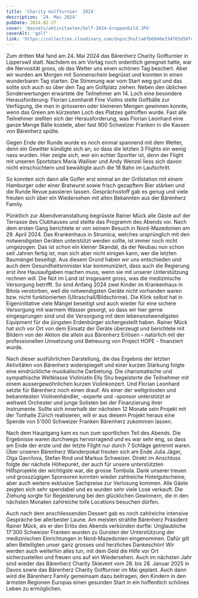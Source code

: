 ```yaml
---
title: 'Charity Golfturnier  2024'
description: '24. Mai 2024'
pubDate: 2024-02-27
cover: '@assets/aktivitaeten/Golf-2024-Gruppenbild.JPG'
coverAlt: 'golf'
link: 'https://collection.cloudinary.com/dvpsc3huf/a6fb6040e334703d50f44ac69119a066'
---
```


Zum dritten Mal fand am 24. Mai 2024 das Bärenherz Charity Golfturnier in Lipperswil statt. Nachdem es am Vortag noch ordentlich geregnet hatte, war die Nervosität gross, ob das Wetter uns einen schönen Tag beschert. Aber wir wurden am Morgen mit Sonnenschein begrüsst und konnten in einen wunderbaren Tag starten. Die Stimmung war vom Start weg gut und das sollte sich auch so über den Tag am Golfplatz ziehen. Neben den üblichen Sonderwertungen erwartete die Teilnehmer am 14. Loch eine besondere Herausforderung: Florian Leonhardt Fine Violins stelle Golfbälle zur Verfügung, die man in grösseren oder kleineren Mengen gewinnen konnte, wenn das Green am kürzesten Loch des Platzes getroffen wurde. Fast alle Teilnehmer stellten sich der Herausforderung, was Florian Leonhard eine ganze Menge Bälle kostete, aber fast 900 Schweizer Franken in die Kassen von Bärenherz spülte.

Gegen Ende der Runde wurde es noch einmal spannend mit dem Wetter, denn ein Gewitter kündigte sich an, so dass die letzten 3 Flights ein wenig nass wurden. Hier zeigte sich, wer ein echter Sportler ist, denn der Flight mit unseren Sportstars Maria Walliser und Andy Wenzel liess sich davon nicht einschüchtern und bewältigte auch die 18 Bahn im Laufschritt.

So konnten sich dann alle Golfer erst einmal an der Grillstation mit einem Hamburger oder einer Bratwurst sowie frisch gezapftem Bier stärken und die Runde Revue passieren lassen. Gesprächsstoff gab es genug und viele freuten sich über ein Wiedersehen mit alten Bekannten aus der Bärenherz Family.

Pünktlich zur Abendveranstaltung begrüsste Rainer Mück alle Gäste auf der Terrasse des Clubhauses und stellte das Programm des Abends vor. Nach dem ersten Gang berichtete er von seinem Besuch in Nord-Mazedonien am 29. April 2024. Das Krankenhaus in Strumica, welches ursprünglich mit den notwendigsten Geräten unterstützt werden sollte, ist immer noch nicht umgezogen. Das ist schon ein kleiner Skandal, da der Neubau nun schon seit Jahren fertig ist, man sich aber nicht einigen kann, wer die letzten Baumängel beseitigt. Aus diesem Grund haben wir uns entschieden und auch dem Gesundheitsminister klar kommuniziert, dass auch die Regierung erst ihre Hausaufgaben machen muss, wenn sie mit unserer Unterstützung rechnen will. Die Not im Land ist insgesamt gross, was die medizinische Versorgung betrifft. So sind Anfang 2024 zwei Kinder im Krankenhaus in Bitola verstorben, weil die notwendigsten Geräte nicht vorhanden waren bzw. nicht funktionierten (Ultraschall/Bildschirme). Die Klink selbst hat in Eigeninitiative viele Mängel beseitigt und auch wieder für eine sichere Versorgung mit warmem Wasser gesorgt, so dass wir hier gerne eingesprungen sind und die Versorgung mit dem lebensnotwendigsten Equipment für die jüngsten Erdenbürger sichergestellt haben. Rainer Mück hat sich vor Ort von dem Einsatz der Geräte überzeugt und berichtete mit Bildern von der Aktion die allein aus Bärenherz Erlösen – natürlich mit der professionellen Umsetzung und Betreuung von Project HOPE - finanziert wurde.

Nach dieser ausführlichen Darstellung, die das Ergebnis der letzten Aktivitäten von Bärenherz widerspiegelt und einer kurzen Stärkung folgte eine eindrückliche musikalische Darbietung. Die charismatische und sympathische Weltklasse Violinistin Elly Shu begeisterte die Teilnehmer mit einem aussergewöhnlichen kurzen Violinkonzert. Und Florian Leonhard setzte für Bärenherz noch einen drauf: Als einer der weltgrössten und bekanntesten Violinenhändler, -experte und -sponsor unterstützt er weltweit Orchester und junge Solisten bei der Finanzierung ihrer Instrumente. Sollte sich innerhalb der nächsten 12 Monate sein Projekt mit der Tonhalle Zürich realisieren, will er aus diesem Projekt heraus eine Spende von 5'000 Schweizer Franken Bärenherz zukommen lassen.

Nach dem Hauptgang kam es nun zum sportlichen Teil des Abends. Die Ergebnisse waren durchwegs hervorragend und es war sehr eng, so dass am Ende der erste und der letzte Flight nur durch 7 Schläge getrennt waren. Über unseren Bärenherz Wanderpokal freuten sich am Ende Julia Jäger, Olga Gavrilova, Stefan Rind und Markus Schweizer. Direkt im Anschluss folgte der nächste Höhepunkt, der auch für unsere unterstützten Hilfsprojekte der wichtigste war, die grosse Tombola. Dank unserer treuen und grosszügigen Sponsoren konnten wieder zahlreiche Hotelgutscheine, aber auch weitere exklusive Sachpreise zur Verlosung kommen. Alle Gäste zeigten sich sehr spendabel und es wurden sehr viele Lose verkauft. Die Ziehung sorgte für Begeisterung bei den glücklichen Gewinnern, die in den nächsten Monaten zahlreiche tolle Locations besuchen dürfen.

Auch nach dem anschliessenden Dessert gab es noch zahlreiche intensive Gespräche bei allerbester Laune. Am meisten strahlte Bärenherz Präsident Rainer Mück, als er den Erlös des Abends verkünden durfte: Unglaubliche 17'300 Schweizer Franken wurden zu Gunsten der Unterstützung der medizinischen Einrichtungen in Nord-Mazedonien eingenommen. Dafür gilt allen Beteiligten unser ganz grosses und herzliches Dankeschön! Wir werden auch weiterhin alles tun, mit dem Geld die Hilfe vor Ort sicherzustellen und freuen uns auf ein Wiedersehen. Auch im nächsten Jahr sind wieder das Bärenherz Charity Skievent vom 26. bis 28. Januar 2025 in Davos sowie das Bärenherz Charity Golfturnier im Mai geplant. Auch dann wird die Bärenherz Family gemeinsam dazu beitragen, den Kindern in den ärmsten Regionen Europas einen gesunden Start in ein hoffentlich schönes Leben zu ermöglichen.
